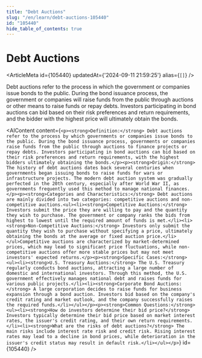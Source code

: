 ```yaml
---
title: "Debt Auctions"
slug: "/en/learn/debt-auctions-105440"
id: "105440"
hide_table_of_contents: true
---
```



# Debt Auctions

<ArticleMeta id={105440} updatedAt={'2024-09-11 21:59:25'} alias={`[]`} />
<div className='border-solid border-b border-t-0 my-4 border-[var(--ifm-color-gray-300)]' />

Debt auctions refer to the process in which the government or companies issue bonds to the public. During the bond issuance process, the government or companies will raise funds from the public through auctions or other means to raise funds or repay debts. Investors participating in bond auctions can bid based on their risk preferences and return requirements, and the bidder with the highest price will ultimately obtain the bonds.

<AIContent content={`<p><strong>Definition:</strong> Debt auctions refer to the process by which governments or companies issue bonds to the public. During the bond issuance process, governments or companies raise funds from the public through auctions to finance projects or repay debts. Investors participating in bond auctions can bid based on their risk preferences and return requirements, with the highest bidders ultimately obtaining the bonds.</p><p><strong>Origin:</strong> The history of debt auctions dates back several centuries when governments began issuing bonds to raise funds for wars or infrastructure projects. The modern debt auction system was gradually perfected in the 20th century, especially after World War II, as governments frequently used this method to manage national finances.</p><p><strong>Categories and Characteristics:</strong> Debt auctions are mainly divided into two categories: competitive auctions and non-competitive auctions.<ul><li><strong>Competitive Auctions:</strong> Investors submit the price they are willing to pay and the quantity they wish to purchase. The government or company ranks the bids from highest to lowest until the required amount of funds is met.</li><li><strong>Non-Competitive Auctions:</strong> Investors only submit the quantity they wish to purchase without specifying a price, ultimately obtaining the bonds at the average or fixed auction price.</li></ul>Competitive auctions are characterized by market-determined prices, which may lead to significant price fluctuations, while non-competitive auctions offer more stable prices but may not meet investors' expected returns.</p><p><strong>Specific Cases:</strong><ul><li><strong>U.S. Treasury Auctions:</strong> The U.S. Treasury regularly conducts bond auctions, attracting a large number of domestic and international investors. Through this method, the U.S. government effectively manages national debt and raises funds for various public projects.</li><li><strong>Corporate Bond Auctions:</strong> A large corporation decides to raise funds for business expansion through a bond auction. Investors bid based on the company's credit rating and market outlook, and the company successfully raises the required funds.</li></ul></p><p><strong>Common Questions:</strong><ul><li><strong>How do investors determine their bid price?</strong> Investors typically determine their bid price based on market interest rates, the issuer's credit rating, and their own return requirements.</li><li><strong>What are the risks of debt auctions?</strong> The main risks include interest rate risk and credit risk. Rising interest rates may lead to a decline in bond prices, while deterioration in the issuer's credit status may result in default risk.</li></ul></p>`} id={105440} />
